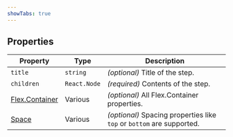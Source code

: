 ```yaml
---
showTabs: true
---
```


## Properties

| Property                                        | Type         | Description                                                           |
| ----------------------------------------------- | ------------ | --------------------------------------------------------------------- |
| `title`                                         | `string`     | _(optional)_ Title of the step.                                       |
| `children`                                      | `React.Node` | _(required)_ Contents of the step.                                    |
| [Flex.Container](/uilib/layout/flex/container/) | Various      | _(optional)_ All Flex.Container properties.                           |
| [Space](/uilib/layout/space/properties)         | Various      | _(optional)_ Spacing properties like `top` or `bottom` are supported. |
